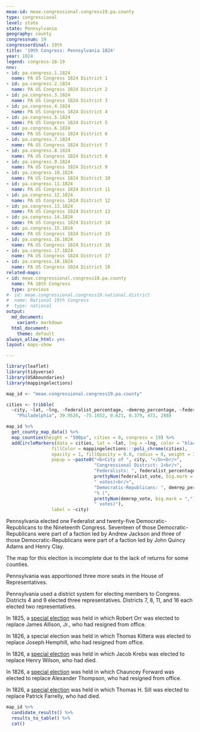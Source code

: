 ```yaml
---
meae-id: meae.congressional.congress19.pa.county
type: congressional
level: state
state: Pennsylvania
geography: county
congressnum: 19
congressordinal: 19th
title: '19th Congress: Pennsylvania 1824'
year: 1824
legend: congress-18-19
nnv:
- id: pa.congress.1.1824
  name: PA US Congress 1824 District 1
- id: pa.congress.2.1824
  name: PA US Congress 1824 District 2
- id: pa.congress.3.1824
  name: PA US Congress 1824 District 3
- id: pa.congress.4.1824
  name: PA US Congress 1824 District 4
- id: pa.congress.5.1824
  name: PA US Congress 1824 District 5
- id: pa.congress.6.1824
  name: PA US Congress 1824 District 6
- id: pa.congress.7.1824
  name: PA US Congress 1824 District 7
- id: pa.congress.8.1824
  name: PA US Congress 1824 District 8
- id: pa.congress.9.1824
  name: PA US Congress 1824 District 9
- id: pa.congress.10.1824
  name: PA US Congress 1824 District 10
- id: pa.congress.11.1824
  name: PA US Congress 1824 District 11
- id: pa.congress.12.1824
  name: PA US Congress 1824 District 12
- id: pa.congress.13.1824
  name: PA US Congress 1824 District 13
- id: pa.congress.14.1824
  name: PA US Congress 1824 District 14
- id: pa.congress.15.1824
  name: PA US Congress 1824 District 15
- id: pa.congress.16.1824
  name: PA US Congress 1824 District 16
- id: pa.congress.17.1824
  name: PA US Congress 1824 District 17
- id: pa.congress.18.1824
  name: PA US Congress 1824 District 18
related-maps:
- id: meae.congressional.congress18.pa.county
  name: PA 18th Congress
  type: previous
#- id: meae.congressional.congress19.national.district
#  name: National 19th Congress
#  type: national
output:
  md_document:
    variant: markdown
  html_document:
    theme: default
always_allow_html: yes
layout: maps-show

---
```


```r
library(leaflet)
library(tidyverse)
library(USAboundaries)
library(mappingelections)

map_id <- "meae.congressional.congress19.pa.county"

cities <- tribble(
  ~city, ~lat, ~lng, ~federalist_percentage, ~demrep_percentage, ~federalist_vote, ~demrep_vote,
    "Philadelphia", 39.9526, -75.1652, 0.621, 0.379, 472, 288)
```

<div class="map">

```r
map_id %>%
  get_county_map_data() %>%
  map_counties(height = "500px", cities = 0, congress = 19) %>% 
  addCircleMarkers(data = cities, lat = ~lat, lng = ~lng, color = "black",
                 fillColor = mappingelections:::poli_chrome(cities),
                 opacity = 1, fillOpacity = 0.8, radius = 8, weight = 3,
                 popup = ~paste0("<b>City of ", city, "</b><br/>",
                                 "Congressional District: 1<br/>",
                                 "Federalists: ", federalist_percentage * 100, "% (", 
                                 prettyNum(federalist_vote, big.mark = ","), 
                                 " votes)<br/>",
                                 "Democratic-Republicans: ", demrep_percentage * 100,
                                 "% (", 
                                 prettyNum(demrep_vote, big.mark = ","),
                                 " votes)"),
                 label = ~city)
```

</div>

Pennsylvania elected one Federalist and twenty-five Democratic-Republicans to the Nineteenth Congress. Seventeen of those Democratic-Republicans were part of a faction led by Andrew Jackson and three of those Democratic-Republicans were part of a faction led by John Quincy Adams and Henry Clay. 

The map for this election is incomplete due to the lack of returns for some counties.

Pennsylvania was apportioned three more seats in the House of Representatives.

Pennsylvania used a district system for electing members to Congress. Districts 4 and 9 elected three representatives. Districts 7, 8, 11, and 16 each elected two representatives.

In 1825, a [special election](https://elections.lib.tufts.edu/catalog/tufts:pa.uscongress16.special.1825) was held in which Robert Orr was elected to replace James Allison, Jr., who had resigned from office. 

In 1826, a special election was held in which Thomas Kittera was elected to replace Joseph Hemphill, who had resigned from office. 

In 1826, a [special election](https://elections.lib.tufts.edu/catalog/tufts:pa.uscongress7.special.1826) was held in which Jacob Krebs was elected to replace Henry Wilson, who had died. 

In 1826, a [special election](https://elections.lib.tufts.edu/catalog/tufts:pa.uscongress13.special.1826) was held in which Chauncey Forward was elected to replace Alexander Thompson, who had resigned from office. 

In 1826, a [special election](https://elections.lib.tufts.edu/catalog/tufts:pa.uscongress18.special.1826) was held in which Thomas H. Sill was elected to replace Patrick Farrelly, who had died. 

<div class="results-table">

```r
map_id %>%
  candidate_results() %>%
  results_to_table() %>%
  cat()
```

</div>
